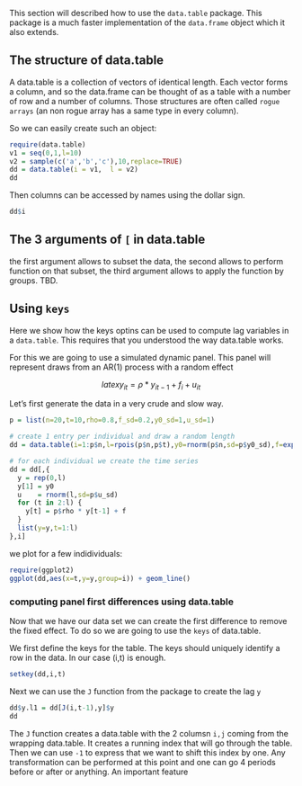 This section will described how to use the `data.table` package. This package is a much faster implementation of the `data.frame` object which it also extends.

## The structure of data.table

A data.table is a collection of vectors of identical length. Each vector forms a column, and so the data.frame can be thought of as a table with a number of row and a number of columns. Those structures are often called `rogue arrays` (an non rogue array has a same type in every column).

So we can easily create such an object:

```r
require(data.table)
v1 = seq(0,1,l=10)
v2 = sample(c('a','b','c'),10,replace=TRUE)
dd = data.table(i = v1,  l = v2)
dd
```

Then columns can be accessed by names using the dollar sign.

```r
dd$i
```

## The 3 arguments of `[` in data.table

the first argument allows to subset the data, the second allows to perform function on that subset, the third argument allows to apply the function by groups. TBD.


## Using `keys`

Here we show how the keys optins can be used to compute lag variables in a `data.table`. This requires that you understood the way data.table works. 

For this we are going to use a simulated dynamic panel. This panel will represent draws from an AR(1) process with a random effect

$$latex
  y_{it} = \rho * y_{it-1} + f_{i} + u_{it} 
$$

Let's first generate the data in a very crude and slow way.
```r
p = list(n=20,t=10,rho=0.8,f_sd=0.2,y0_sd=1,u_sd=1)

# create 1 entry per individual and draw a random length
dd = data.table(i=1:p$n,l=rpois(p$n,p$t),y0=rnorm(p$n,sd=p$y0_sd),f=exp(rnorm(p$n,sd=p$y0_sd)))

# for each individual we create the time series
dd = dd[,{ 
  y = rep(0,l)
  y[1] = y0
  u    = rnorm(l,sd=p$u_sd)
  for (t in 2:l) {
    y[t] = p$rho * y[t-1] + f
  }
  list(y=y,t=1:l)
},i]

```

we plot for a few indidividuals:

```r
require(ggplot2)
ggplot(dd,aes(x=t,y=y,group=i)) + geom_line()
```

### computing panel first differences using data.table

Now that we have our data set we can create the first difference to remove the fixed effect. To do so we are going to use the `keys` of data.table.

We first define the keys for the table. The keys should uniquely identify a row in the data. In our case (i,t) is enough. 

```r
setkey(dd,i,t)
```

Next we can use the `J` function from the package to create the lag `y`

```r
dd$y.l1 = dd[J(i,t-1),y]$y
dd
```

The `J` function creates a data.table with the 2 columsn `i,j` coming from the wrapping data.table. It creates a running index that will go through the table. Then we can use `-1` to express that we want to shift this index by one. Any transformation can be performed at this point and one can go 4 periods before or after or anything. 
An important feature



